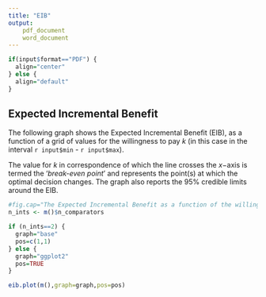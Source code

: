```yaml
---
title: "EIB"
output: 
	pdf_document
	word_document
---
```

```r
if(input$format=="PDF") {
  align="center"
} else {
  align="default"
}
```

## Expected Incremental Benefit
The following graph shows the Expected Incremental Benefit (EIB), as a function of a grid of values for the willingness to pay $k$ (in this case in the interval `r input$min` - `r input$max`). 

The value for $k$ in correspondence of which the line crosses the $x-$axis is termed the '_break-even point_' and represents the point(s) at which the optimal decision changes. The graph also reports the 95% credible limits around the EIB.


```r
#fig.cap="The Expected Incremental Benefit as a function of the willingness-to-pay",
n_ints <- m()$n_comparators

if (n_ints==2) {
  graph="base"
  pos=c(1,1)
} else {
  graph="ggplot2"
  pos=TRUE
}

eib.plot(m(),graph=graph,pos=pos)
```
